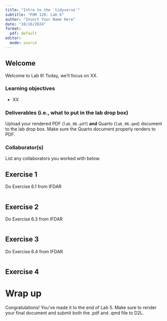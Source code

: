 ```yaml
---
title: "Intro to the `tidyverse`"
subtitle: "FOR 128: Lab 6"
author: "Insert Your Name Here"
date: "10/16/2024"
format:
  pdf: default
editor: 
  mode: source
---
```


## Welcome

Welcome to Lab 6! Today, we'll focus on XX. 

### Learning objectives

-   XX

### Deliverables (i.e., what to put in the lab drop box)

Upload your rendered PDF (`lab_06.pdf`) **and** Quarto (`lab_06.qmd`) document to the lab drop box. Make sure the Quarto document properly renders to PDF.

### Collaborator(s)

List any collaborators you worked with below. 


## Exercise 1

Do Exercise 6.1 from IFDAR

```r

```


## Exercise 2

Do Exercise 6.3 from IFDAR

```r

```


## Exercise 3

Do Exercise 6.4 from IFDAR

```r

```



## Exercise 4





# Wrap up

Congratulations! You've made it to the end of Lab 5. Make sure to render your final document and submit both the .pdf and .qmd file to D2L.
